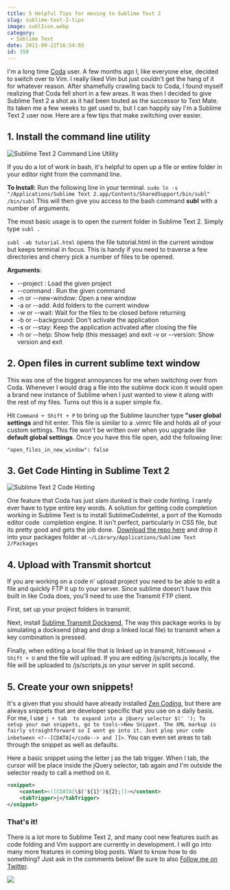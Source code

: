 ```yaml
---
title: 5 Helpful Tips for moving to Sublime Text 2
slug: sublime-text-2-tips
image: sublIcon.webp
category:
 - Sublime Text
date: 2011-09-22T16:54:03
id: 359
---
```


I'm a long time [Coda](http://www.panic.com/coda/) user. A few months ago I, like everyone else, decided to switch over to Vim. I really liked Vim but just couldn't get the hang of it for whatever reason. After shamefully crawling back to Coda, I found myself realizing that Coda fell short in a few areas. It was then I decided to give Sublime Text 2 a shot as it had been touted as the successor to Text Mate. Its taken me a few weeks to get used to, but I can happily say I'm a Sublime Text 2 user now. Here are a few tips that make switching over easier.

## 1\. Install the command line utility

![Sublime Text 2 Command Line Utility](Screen-Shot-2011-09-22-at-4.00.21-PM.webp "Sublime Text 2 Command Line Utility")

If you do a lot of work in bash, it's helpful to open up a file or entire folder in your editor right from the command line.

**To Install:** Run the following line in your terminal. `sudo ln -s "/Applications/Sublime Text 2.app/Contents/SharedSupport/bin/subl" /bin/subl` This will then give you access to the bash command **subl** with a number of arguments.

The most basic usage is to open the current folder in Sublime Text 2. Simply type `subl .`

`subl -ab tutorial.html` opens the file tutorial.html in the current window but keeps terminal in focus. This is handy if you need to traverse a few directories and cherry pick a number of files to be opened.

**Arguments**:

- --project : Load the given project
- --command : Run the given command
- -n or --new-window: Open a new window
- -a or --add: Add folders to the current window
- -w or --wait: Wait for the files to be closed before returning
- -b or --background: Don't activate the application
- -s or --stay: Keep the application activated after closing the file
- -h or --help: Show help (this message) and exit -v or --version: Show version and exit

## 2\. Open files in current sublime text window

This was one of the biggest annoyances for me when switching over from Coda. Whenever I would drag a file into the sublime dock icon it would open a brand new instance of Sublime when I just wanted to view it along with the rest of my files. Turns out this is a super simple fix.

Hit `Command + Shift + P` to bring up the Sublime launcher type **"user global settings** and hit enter. This file is similar to a .vimrc file and holds all of your custom settings. This file won't be written over when you upgrade like **default global settings**. Once you have this file open, add the following line:

`"open_files_in_new_window": false`

## 3\. Get Code Hinting in Sublime Text 2

![Sublime Text 2 Code Hinting](Screen-Shot-2011-09-22-at-4.21.45-PM.webp "Sublime Text 2 Code Hinting")

One feature that Coda has just slam dunked is their code hinting. I rarely ever have to type entire key words. A solution for getting code completion working in Sublime Text is to install SublimeCodeIntel, a port of the Komodo editor code  completion engine. It isn't perfect, particularly in CSS file, but its pretty good and gets the job done.  [Download the repo here](https://github.com/Kronuz/SublimeCodeIntel "Sublime Code Completion") and drop it into your packages folder at `~/Library/Applications/Sublime Text 2/Packages`

## 4\. Upload with Transmit shortcut

If you are working on a code n' upload project you need to be able to edit a file and quickly FTP it up to your server. Since sublime doesn't have this built in like Coda does, you'll need to use the Transmit FTP client.

First, set up your project folders in transmit.

Next, install [Sublime Transmit Docksend](https://github.com/jeffturcotte/sublime_transmit_docksend), The way this package works is by simulating a docksend (drag and drop a linked local file) to transmit when a key combination is pressed.

Finally, when editing a local file that is linked up in transmit, hit`Command + Shift + U` and the file will upload. If you are editing /js/scripts.js locally, the file will be uploaded to /js/scripts.js on your server in split second.

## 5\. Create your own snippets!

It's a given that you should have already installed [Zen Coding](http://code.google.com/p/zen-coding/ "Zen Coding for Sublime Text"), but there are always snippets that are developer specific that you use on a daily basis. For me, I use `j + tab  to expand into a jQuery selector $(' '); To setup your own snippets, go to tools->New Snippet. The XML markup is fairly straightforward so I wont go into it. Just plop your code inbetween <!--[CDATA[</code--> and ]]>`. You can even set areas to tab through the snippet as well as defaults.

Here a basic snippet using the letter j as the tab trigger. When I tab, the cursor will be place inside the jQuery selector, tab again and I'm outside the selector ready to call a method on it.

```xml
<snippet>
    <content><![CDATA[\$('${1}')${2};]]></content>
    <tabTrigger>j</tabTrigger>
</snippet>
```

### That's it!

There is a lot more to Sublime Text 2, and many cool new features such as code folding and Vim support are currently in development. I will go into many more features in coming blog posts. Want to know how to do something? Just ask in the comments below! Be sure to also [Follow me on Twitter](http://twitter.com/wesbos).

[![](facebook-share2.webp)](https:/SublimeTextBook.com)